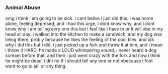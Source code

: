 === Animal Abuse ===

omg i think i am going to be sick. i cant belive i just did this. i was home alone, feeling depresed, and i had this urge, i dont know why, and i dont know why i am telling evry one this but i feel like i have to or it will vbe in my head all day. i walked into the kitchen to make a sandwich, and my dog was lieing there, probly because he likes the feeling of the cool tiles. and idk why i did this but i did, i just picked up a fork and threw it at him, and i mean i threw it HARD, he made a LOUD whimpering sound, i never heard a dog scream before that. and then i just went crazy with the fork and now i think he might be dead. i dnt no if i should tell any one or not vbecause i font want to go to jail or any thing.
